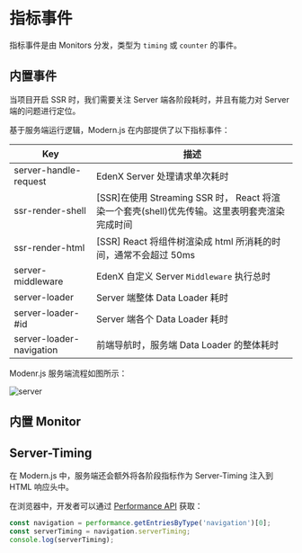 # 指标事件

指标事件是由 Monitors 分发，类型为 `timing` 或 `counter` 的事件。

## 内置事件

当项目开启 SSR 时，我们需要关注 Server 端各阶段耗时，并且有能力对 Server 端的问题进行定位。

基于服务端运行逻辑，Modern.js 在内部提供了以下指标事件：

| Key                      | 描述             |
| ------------------------ | ---------------  |
| server-handle-request    | EdenX Server 处理请求单次耗时                                                           |
| ssr-render-shell         | [SSR]在使用 Streaming SSR 时， React 将渲染一个套壳(shell)优先传输。这里表明套壳渲染完成时间                              |
| ssr-render-html          | [SSR] React 将组件树渲染成 html 所消耗的时间，通常不会超过 50ms                                                         |
| server-middleware        | EdenX 自定义 Server `Middleware` 执行总时                                                                           |
| server-loader            | Server 端整体 Data Loader 耗时                                                                                     |
| server-loader-#id        | Server 端各个 Data Loader 耗时                                                                                      |
| server-loader-navigation | 前端导航时，服务端 Data Loader 的整体耗时                                                                              |

Modenr.js 服务端流程如图所示：

![server](https://lf3-static.bytednsdoc.com/obj/eden-cn/eeeh7uhbepxlpe/edenx-website/e374def0-c179-40aa-9cfe-e82e181663b1.jpeg)


## 内置 Monitor


<InternalMetrics />

## Server-Timing

在 Modern.js 中，服务端还会额外将各阶段指标作为 Server-Timing 注入到 HTML 响应头中。

在浏览器中，开发者可以通过 [Performance API](https://developer.mozilla.org/en-US/docs/Web/API/Performance) 获取：

```ts
const navigation = performance.getEntriesByType('navigation')[0];
const serverTiming = navigation.serverTiming;
console.log(serverTiming);
```

